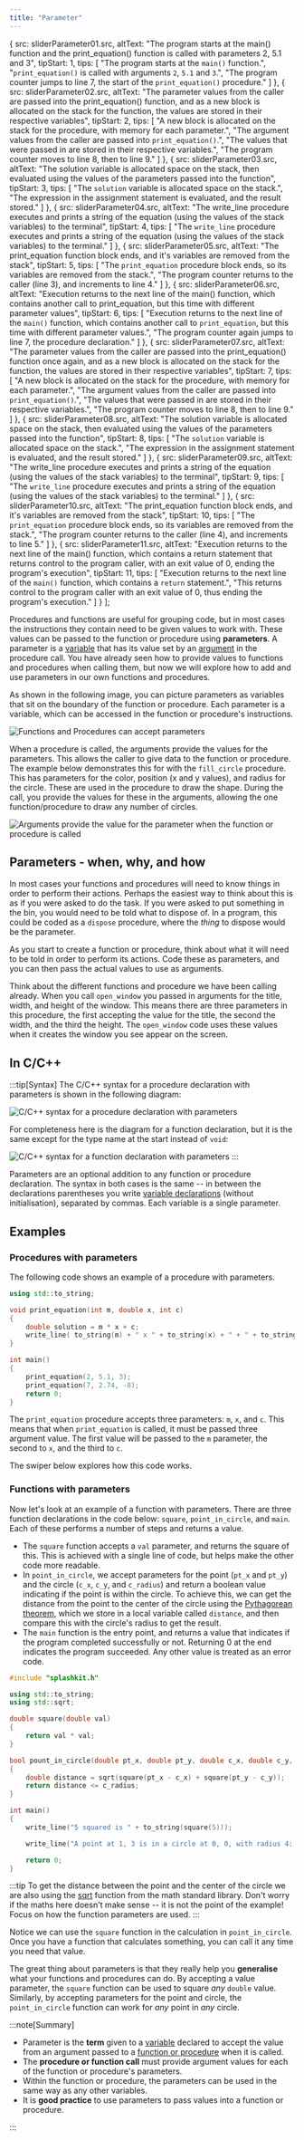 ```yaml
---
title: "Parameter"
---
```





  {
    src: sliderParameter01.src,
    altText: "The program starts at the main() function and the print_equation() function is called with parameters 2, 5.1 and 3",
    tipStart: 1,
    tips: [
      "The program starts at the <code>main()</code> function.",
      "<code>print_equation()</code> is called with arguments <code>2</code>, <code>5.1</code> and <code>3</code>.",
      "The program counter jumps to line 7, the start of the <code>print_equation()</code> procedure."
    ]
  },
  {
    src: sliderParameter02.src,
    altText: "The parameter values from the caller are passed into the print_equation() function, and as a new block is allocated on the stack for the function, the values are stored in their respective variables",
    tipStart: 2,
    tips: [
      "A new block is allocated on the stack for the procedure, with memory for each parameter.",
      "The argument values from the caller are passed into <code>print_equation()</code>.",
      "The values that were passed in are stored in their respective variables.",
      "The program counter moves to line 8, then to line 9."
    ]
  },
  {
    src: sliderParameter03.src,
    altText: "The solution variable is allocated space on the stack, then evaluated using the values of the parameters passed into the function",
    tipStart: 3,
    tips: [
      "The <code>solution</code> variable is allocated space on the stack.",
      "The expression in the assignment statement is evaluated, and the result stored."
    ]
  },
  {
    src: sliderParameter04.src,
    altText: "The write_line procedure executes and prints a string of the equation (using the values of the stack variables) to the terminal",
    tipStart: 4,
    tips: [
      "The <code>write_line</code> procedure executes and prints a string of the equation (using the values of the stack variables) to the terminal."
    ]
  },
  {
    src: sliderParameter05.src,
    altText: "The print_equation function block ends, and it's variables are removed from the stack",
    tipStart: 5,
    tips: [
      "The <code>print_equation</code> procedure block ends, so its variables are removed from the stack.",
      "The program counter returns to the caller (line 3), and increments to line 4."
    ]
  },
  {
    src: sliderParameter06.src,
    altText: "Execution returns to the next line of the main() function, which contains another call to print_equation, but this time with different parameter values",
    tipStart: 6,
    tips: [
      "Execution returns to the next line of the <code>main()</code> function, which contains another call to <code>print_equation</code>, but this time with different parameter values.",
      "The program counter again jumps to line 7, the procedure declaration."
    ]
  },
  {
    src: sliderParameter07.src,
    altText: "The parameter values from the caller are passed into the print_equation() function once again, and as a new block is allocated on the stack for the function, the values are stored in their respective variables",
    tipStart: 7,
    tips: [
      "A new block is allocated on the stack for the procedure, with memory for each parameter.",
      "The argument values from the caller are passed into <code>print_equation()</code>.",
      "The values that were passed in are stored in their respective variables.",
      "The program counter moves to line 8, then to line 9."
    ]
  },
  {
    src: sliderParameter08.src,
    altText: "The solution variable is allocated space on the stack, then evaluated using the values of the parameters passed into the function",
    tipStart: 8,
    tips: [
      "The <code>solution</code> variable is allocated space on the stack.",
      "The expression in the assignment statement is evaluated, and the result stored."
    ]
  },
  {
    src: sliderParameter09.src,
    altText: "The write_line procedure executes and prints a string of the equation (using the values of the stack variables) to the terminal",
    tipStart: 9,
    tips: [
      "The <code>write_line</code> procedure executes and prints a string of the equation (using the values of the stack variables) to the terminal."
    ]
  },
  {
    src: sliderParameter10.src,
    altText: "The print_equation function block ends, and it's variables are removed from the stack",
    tipStart: 10,
    tips: [
      "The <code>print_equation</code> procedure block ends, so its variables are removed from the stack.",
      "The program counter returns to the caller (line 4), and increments to line 5."
    ]
  },
  {
    src: sliderParameter11.src,
    altText: "Execution returns to the next line of the main() function, which contains a return statement that returns control to the program caller, with an exit value of 0, ending the program's execution",
    tipStart: 11,
    tips: [
      "Execution returns to the next line of the <code>main()</code> function, which contains a <code>return</code> statement.",
      "This returns control to the program caller with an exit value of 0, thus ending the program's execution."
    ]
  }
];

Procedures and functions are useful for grouping code, but in most cases the instructions they contain need to be given values to work with.
These values can be passed to the function or procedure using **parameters**. A parameter is a [variable](/book/part-1-instructions/1-sequence-and-data/2-trailside/07-variable) that has its value set by an [argument](/book/part-1-instructions/1-sequence-and-data/2-trailside/02-method#arguments) in the procedure call.
You have already seen how to provide values to functions and procedures when calling them, but now we will explore how to add and use parameters in our own functions and procedures.

As shown in the following image, you can picture parameters as variables that sit on the boundary of the function or procedure. Each parameter is a variable, which can be accessed in the function or procedure's instructions.

![Functions and Procedures can accept parameters](./images/parameter-concept.png "A function or procedure can accept values via parameters")

When a procedure is called, the arguments provide the values for the parameters. This allows the caller to give data to the function or procedure. The example below demonstrates this for with the `fill_circle` procedure. This has parameters for the color, position (x and y values), and radius for the circle. These are used in the procedure to draw the shape. During the call, you provide the values for these in the arguments, allowing the one function/procedure to draw any number of circles.

![Arguments provide the value for the parameter when the function or procedure is called](./images/arguments-concepts.png)

## Parameters - when, why, and how

In most cases your functions and procedures will need to know things in order to perform their actions. Perhaps the easiest way to think about this is as if you were asked to do the task. If you were asked to put something in the bin, you would need to be told what to dispose of. In a program, this could be coded as a `dispose` procedure, where the *thing* to dispose would be the parameter.

As you start to create a function or procedure, think about what it will need to be told in order to perform its actions. Code these as parameters, and you can then pass the actual values to use as arguments.

Think about the different functions and procedure we have been calling already. When you call `open_window` you passed in arguments for the title, width, and height of the window. This means there are three parameters in this procedure, the first accepting the value for the title, the second the width, and the third the height. The `open_window` code uses these values when it creates the window you see appear on the screen.

## In C/C++

:::tip[Syntax]
The C/C++ syntax for a procedure declaration with parameters is shown in the following diagram:

![C/C++ syntax for a procedure declaration with parameters](./images/procedure-decl-with-params.png "C/C++ Syntax for a procedure declaration with parameters")

For completeness here is the diagram for a function declaration, but it is the same except for the type name at the start instead of `void`:

![C/C++ syntax for a function declaration with parameters](./images/function-decl-with-params.png "C/C++ Syntax for a function declaration with parameters")
:::

Parameters are an optional addition to any function or procedure declaration.
The syntax in both cases is the same -- in between the declarations parentheses you write [variable declarations](/book/part-2-organised-code/1-starting-cpp/1-concepts/4-1-variable-constant) (without initialisation), separated by commas.
Each variable is a single parameter.

## Examples

### Procedures with parameters

The following code shows an example of a procedure with parameters.

```cpp
using std::to_string;

void print_equation(int m, double x, int c) 
{
    double solution = m * x + c;
    write_line( to_string(m) + " x " + to_string(x) + " + " + to_string(c) + " = " + to_string(solution));
}

int main() 
{
    print_equation(2, 5.1, 3);
    print_equation(7, 2.74, -8);
    return 0;
}
```

The `print_equation` procedure accepts three parameters: `m`, `x`, and `c`. This means that when `print_equation` is called, it must be passed three argument value. The first value will be passed to the `m` parameter, the second to `x`, and the third to `c`.

The swiper below explores how this code works.

<MySwiper client:only height="" images={sliderParameter}></MySwiper>

### Functions with parameters

Now let's look at an example of a function with parameters.
There are three function declarations in the code below: `square`, `point_in_circle`, and `main`.
Each of these performs a number of steps and returns a value.

- The `square` function accepts a `val` parameter, and returns the square of this. This is achieved with a single line of code, but helps make the other code more readable.
- In `point_in_circle`, we accept parameters for the point (`pt_x` and `pt_y`) and the circle (`c_x`, `c_y`, and `c_radius`) and return a boolean value indicating if the point is within the circle. To achieve this, we can get the distance from the point to the center of the circle using the [Pythagorean theorem](https://en.wikipedia.org/wiki/Pythagorean_theorem), which we store in a local variable called `distance`, and then compare this with the circle's radius to get the result.
- The `main` function is the entry point, and returns a value that indicates if the program completed successfully or not. Returning 0 at the end indicates the program succeeded. Any other value is treated as an error code.

```cpp
#include "splashkit.h"

using std::to_string;
using std::sqrt;

double square(double val) 
{
    return val * val;
}

bool pount_in_circle(double pt_x, double pt_y, double c_x, double c_y, double c_radius)
{
    double distance = sqrt(square(pt_x - c_x) + square(pt_y - c_y));
    return distance <= c_radius;
}

int main()
{
    write_line("5 squared is " + to_string(square(5)));

    write_line("A point at 1, 3 is in a circle at 0, 0, with radius 4: " + to_string(point_in_circle(1, 3, 0, 0, 4)) );

    return 0;
}
```

:::tip
To get the distance between the point and the center of the circle we are also using the [sqrt](https://en.cppreference.com/w/c/numeric/math/sqrt) function from the math standard library.
Don't worry if the maths here doesn't make sense -- it is not the point of the example!
Focus on how the function parameters are used.
:::

Notice we can use the `square` function in the calculation in `point_in_circle`. Once you have a function that calculates something, you can call it any time you need that value. 

The great thing about parameters is that they really help you **generalise** what your functions and procedures can do. By accepting a value parameter, the `square` function can be used to square *any* `double` value. Similarly, by accepting parameters for the point and circle, the `point_in_circle` function can work for *any* point in *any* circle.

:::note[Summary]

- Parameter is the **term** given to a [variable](/book/part-1-instructions/1-sequence-and-data/2-trailside/07-variable) declared to accept the value from an argument passed to a [function or procedure](/book/part-2-organised-code/2-organising-code/1-concepts/01-0-functions-and-procedures) when it is called.
- The **procedure or function call** must provide argument values for each of the function or procedure's parameters.
- Within the function or procedure, the parameters can be used in the same way as any other
variables.
- It is **good practice** to use parameters to pass values into a function or procedure.

:::
